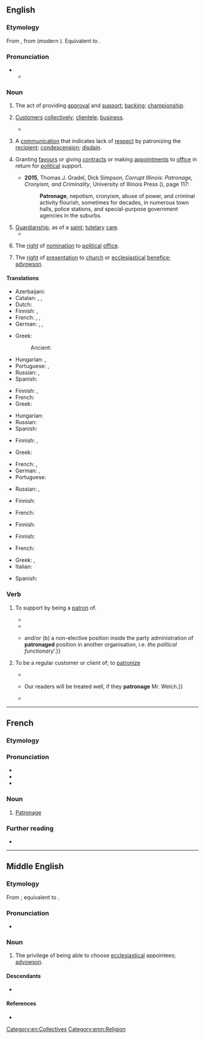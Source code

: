 {{also|Patronage}}
==English==
{{wikipedia}}

===Etymology===
From {{inh|en|enm|patronage}}, from {{der|en|fro|patronage}} (modern {{cog|fr|patronage}}). Equivalent to {{suffix|en|patron|age}}.

===Pronunciation===
* {{IPA|en|/ˈpeɪtɹənɪd͡ʒ/}}
** {{audio|en|LL-Q1860 (eng)-Vealhurl-patronage.wav|Audio (UK)}}

===Noun===
{{en-noun|~}}

# The act of providing [[approval]] and [[support]]; [[backing]]; [[championship]].
#: {{ux|en|His vigorous '''patronage''' of the conservatives got him in trouble with progressives.}}
# [[customer|Customer]]s [[collectively]]; [[clientele]]; [[business]].
#: {{ux|en|The restaurant had an upper-class '''patronage'''.}}
#* {{quote-journal|en|year=1961|month=October|title=The winter timetables of British Railways: Western Region|journal=Trains Illustrated|pages=590-591|text=The improved service to and from Taunton is fully justified by the passenger '''patronage''' to and from this town, which is a railhead for a large surrounding area.}}
#: {{hypo|en|ridership}}
# A [[communication]] that indicates lack of [[respect]] by patronizing the [[recipient]]; [[condescension]]; [[disdain]].
# {{lb|en|politics}} Granting [[favour]]s or giving [[contract]]s or making [[appointment]]s to [[office]] in return for [[political]] support.
#* '''2015''', Thomas J. Gradel, Dick Simpson, ''Corrupt Illinois: Patronage, Cronyism, and Criminality'', University of Illinois Press ({{ISBN|9780252097034}}), page 117:
#*: '''Patronage''', nepotism, cronyism, abuse of power, and criminal activity flourish,  sometimes for decades, in numerous town halls, police stations, and special-purpose government agencies in the suburbs.
# [[guardianship|Guardianship]], as of a [[saint]]; [[tutelary]] [[care]].
#* {{quote-book|en|title=Woman and Her Era|author=Eliza Farnham|year=1864|passage=Each of the Arts whose office is to refine, purify, adorn, embellish and grace life is under the '''patronage''' of a Muse, no god being found worthy to preside over them.}}
#: {{rfquotek|en|Addison}}
# The [[right]] of [[nomination]] to [[political]] [[office]].
# {{lb|en|UK|legal}} The [[right]] of [[presentation]] to [[church]] or [[ecclesiastical]] [[benefice]]; [[advowson]].
#: {{rfquotek|en|Blackstone}}

====Translations====
{{trans-top|the act of providing approval and support}}
* Azerbaijani: {{t+|az|himayə}}
* Catalan: {{t|ca|patrocini|m}}, {{t|ca|patronatge|m}}, {{t|ca|patronat|m}}
* Dutch: {{t+|nl|patronaat|n}}
* Finnish: {{t+|fi|tukeminen}}, {{t+|fi|kannattaminen}}
* French: {{t+|fr|soutien|m}}, {{t+|fr|mécénat}}, {{t+|fr|parrainage|m}}
* German: {{t+|de|Schirmherrschaft|f}}, {{t+|de|Protektion|m}}, {{t+|de|Patronat|n}}
{{trans-mid}}
* Greek:
*: Ancient: {{t|grc|προστασία|f}}
* Hungarian: {{t+|hu|pártfogás}}, {{t|hu|patronázs}}
* Portuguese: {{t+|pt|mecenato|m}}, {{t|pt|patronato|m}}
* Russian: {{t+|ru|ше́фство|n}}, {{t+|ru|попечи́тельство|n}}
* Spanish: {{t+|es|patrocinio|m}}
{{trans-bottom}}

{{trans-top|customers collectively; clientele; business}}
* Finnish: {{t+|fi|asiakaskunta}}, {{t|fi|asiakkaat|p}}
* French: {{t+|fr|clientèle|f}}
* Greek: {{t+|el|πελατεία|f}}
{{trans-mid}}
* Hungarian: {{t+|hu|vevőkör}}
* Russian: {{t+|ru|клиенту́ра|f}}
* Spanish: {{t+|es|clientela|f}}
{{trans-bottom}}

{{trans-top|a communication that indicates lack of respect by patronizing the recipient}}
* Finnish: {{t+|fi|holhoaminen}}, {{t+|fi|alentuvuus}}
{{trans-mid}}
* Greek: {{t+|el|πατρονάρισμα|n}}
{{trans-bottom}}

{{trans-top|granting favours or giving contracts or making appointments to office in return for political support}}
* French: {{t+|fr|clientélisme|m}}, {{t+|fr|patronage|m}} {{qualifier|Canada|anglicism|dated}}
* German: {{t+|de|Klüngel|m}}, {{t|de|Klüngelwirtschaft|f}}
* Portuguese: {{t+|pt|clientelismo|m}}
{{trans-mid}}
* Russian: {{t+|ru|патрона́ж|m}}, {{t+|ru|проте́кция|f|tr=protɛ́kcija}}
{{trans-bottom}}

{{trans-top|guardianship, as of a saint}}
* Finnish: {{t+|fi|suojelus}}
{{trans-mid}}
* French: {{t+|fr|patronage|m}}
{{trans-bottom}}

{{trans-top|right of nomination}}
* Finnish: {{t|fi|nimitysvalta}}
{{trans-mid}}
{{trans-bottom}}

{{trans-top|legal: right of presentation to church or ecclesiastical benefice}}
* Finnish: {{t|fi|nimitysvalta}}
{{trans-mid}}
* French: {{t+|fr|patronage|m}}
{{trans-bottom}}

{{checktrans-top}}
* Greek: {{t+check|el|πατρονία|f}}, {{t+check|el|πελατεία|f}}
* Italian: {{t+check|it|patrocinio|m}}
{{trans-mid}}
* Spanish: {{t+check|es|patrocinio|m}}
{{trans-bottom}}

===Verb===
{{en-verb}}

# {{lb|en|transitive}} To support by being a [[patron]] of.
#* {{quote-book|en|year=2003|author=Hubert Michael Seiwert|title=Popular Religious Movements and Heterodox Sects in Chinese History|published=BRILL|isbn=9789004131460|ur=http://books.google.com/books?id=Xg-gcQq1TGQC&pg=PA62&dq=patronaged|page=62|passage=Mingdi continued the policy of his father who had '''patronaged''' Confucian learning.}}
#* {{quote-book|en|year=2004|author=C.K. Gandhirajan|title=Organized Crime|publisher=APH Publishing Corporation|isbn=978-81-7648-481-7|url=http://books.google.com/books?id=ohyhsmWmelAC&pg=PA147&dq=patronaged|page=147|passage=Table 5.4 reveals the role of criminal gangs’ patron under each crime category. From this, we can understand that 74 percent of the mercenaries are '''patronaged''' and supported by the politicians either of the ruling or opposition party.}}
#* {{quote-book|en|year=2007|author=Stefaan Fiers and Ineke Secker|chapter=6, A Career through the Party|editors=Maurizio Cotta and Heinrich Best|title=Democratic Representation in Europe|publisher=Oxford University Press|isbn=978-0-19-923420-2|url=http://books.google.com/books?id=EtetpwF-xHMC&pg=PA138&dq=patronaged|page=138|passage=To summarize: a person with a party political background is thus defined as ‘a person that has served in (a) {{...}} and/or (b) a non-elective position inside the party administration of '''patronaged''' position in another organisation, i.e. ''the political functionary''’.}}
# {{lb|en|transitive}} To be a regular customer or client of; to [[patronize]]
#: {{syn|en|support|keep going}}
#* {{quote-journal|en|year={{circa|1880}}|magazine=The Primary Teacher|volume=3|publisher=New-England Publishing Company|url=http://books.google.com/books?id=sxgVAAAAIAAJ&pg=PA33&dq=patronaged|page=63|passage=This house is largely '''patronaged''' by the professors and students of many of the Educational Institutions of New England and the Middle States; and all perons visiting New York, either for business or pleasure, will find this an excellent place at which to stop.}}
#* {{quote-journal|en|date=May 1902|journal=Oregon Poultry Journal|url=http://books.google.com/books?id=flRMAAAAYAAJ&pg=PA27&dq=patronage|page=27|passage=Mr. F. A. Welch, of the Oak View Poultry Farm, Salem, starts an add with us this issue. {{...}} Our readers will be treated well, if they '''patronage''' Mr. Welch.}}
#* {{quote-book|en|year=2002|author=Kevin Fox Gotham|title=Race, Real Estate, and Uneven Development|publisher=SUNY Press|isbn=978-0-7914-5377-3|url=http://books.google.com/books?id=CRG0QOEw9wAC&pg=PA28&dq=patronaged|page=28|passage=Most public establishments catered to Blacks, and Whites actively '''patronaged''' some black-owned businesses (Martin 1982, 6, 9–11; Slingsby 1980, 31–32).}}

[[Category:en:Collectives]]

----

==French==

===Etymology===
{{suffix|fr|patron|age}}

===Pronunciation===
* {{fr-IPA}}
* {{audio|fr|Fr-patronage.ogg|audio}}
* {{rhymes|fr|aʒ}}

===Noun===
{{fr-noun|m}}

# [[#English|Patronage]]

===Further reading===
* {{R:TLFi}}

----

==Middle English==

===Etymology===
From {{bor|enm|fro|patronage}}; equivalent to {{af|enm|patroun|-age}}.

===Pronunciation===
* {{IPA|enm|/patroːˈnaːdʒ(ə)/|/patruːˈnaːdʒ(ə)/|/paˈtroːnadʒ(ə)/|/paˈtruːnadʒ(ə)/}}

===Noun===
{{enm-noun|patronagis}}

# The privilege of being able to choose [[ecclesiastical]] appointees; [[advowson]].

====Descendants====
* {{desc|en|patronage}}

====References====
* {{R:MED Online|entry=patrōnāǧe |part of speech=n|id= MED32641 |accessdate=2019-03-17}}

[[Category:enm:Religion]]